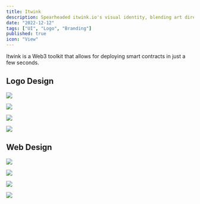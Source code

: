 ```yaml
---
title: Itwink
description: Spearheaded itwink.io's visual identity, blending art direction, branding, UI/UX, and logo design for the Web3 toolkit.
date: "2022-12-12"
tags: ["UI", "Logo", "Branding"]
published: true
icon: "View"
---
```


Itwink is a Web3 toolkit that allows for deploying smart contracts in just a few seconds.

## Logo Design

![](/images/itwink-logo-1.webp)

![](/images/itwink-logo-2.webp)

![](/images/itwink-logo-3.webp)

![](/images/itwink-logo-4.webp)

## Web Design

![](/images/itwink-ui.webp)

![](/images/itwink-ui-2.webp)

![](/images/itwink-figma-1.webp)

![](/images/itwink-figma-2.webp)
